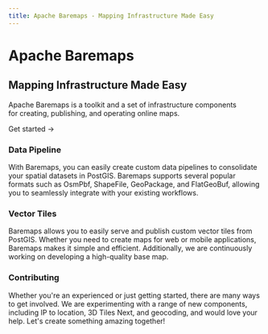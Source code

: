 ```yaml
---
title: Apache Baremaps - Mapping Infrastructure Made Easy
---
```




<div className="home-content">
  <div className="content-container">
    <h1 className="headline">Apache Baremaps</h1>
    <h2 className="title">Mapping Infrastructure Made Easy</h2>
    <p className="subtitle">Apache Baremaps is a toolkit and a set of infrastructure components <br className='sm:block hidden'/> for creating, publishing, and operating online maps.</p>
    <p className="subtitle">
      <Link className={styles.cta} href="/documentation">Get started <span>→</span></Link>
    </p>
  </div>
  <div className="features-container">
    <div className="content-container">
      <Features>
        <Feature index={0} plain large style={{height: 600}}>
          <Map />
        </Feature>
        <Feature index={0}>
          <h3>Data Pipeline</h3>
          <p>
            With Baremaps, you can easily create custom data pipelines to consolidate your spatial datasets in PostGIS. 
            Baremaps supports several popular formats such as OsmPbf, ShapeFile, GeoPackage, and FlatGeoBuf, allowing you to seamlessly integrate with your existing workflows.
          </p>
        </Feature>
        <Feature index={0}>
          <h3>Vector Tiles</h3>
          <p>
            Baremaps allows you to easily serve and publish custom vector tiles from PostGIS. 
            Whether you need to create maps for web or mobile applications, Baremaps makes it simple and efficient. 
            Additionally, we are continuously working on developing a high-quality base map.
          </p>
        </Feature>
        <Feature index={0}>
          <h3>Contributing</h3>
          <p>
            Whether you're an experienced or just getting started, there are many ways to get involved. 
            We are experimenting with a range of new components, including IP to location, 3D Tiles Next, and geocoding, and would love your help. 
            Let's create something amazing together!
          </p>
        </Feature>
      </Features>
    </div>
  </div>
</div>

<style jsx>{`
    .content-container {
      max-width: 90rem;
      padding-left: max(env(safe-area-inset-left),1.5rem);
      padding-right: max(env(safe-area-inset-right),1.5rem);
      margin: 0 auto;
    }
    .features-container {
      margin: 8rem 0 0;
      padding: 4rem 0;
      background-color: #f3f4f6;
      border-bottom: 1px solid #e5e7eb;
    }
    .features-container .content-container {
      margin-top: -8rem;
    }
    :global(.dark) .features-container {
      background-color: #000;
      border-bottom: 1px solid rgb(38,38,38);
    }
    .headline {
      display: block;
      font-size: 3.125rem;
      font-size: min(4.375rem, max(8vw, 2.5rem));
      font-weight: 3;
      font-feature-settings: initial;
      letter-spacing: -.12rem;
      margin-left: -0.2rem;
      margin-top: 3.4rem;
      line-height: 1.1;
    }
    .title {
      display: block;
      font-size: 3.125rem;
      font-size: min(4.375rem, max(8vw, 2.5rem));
      font-weight: 700;
      font-feature-settings: initial;
      letter-spacing: -.12rem;
      margin-top: 1rem;
      margin-left: -0.2rem;
      line-height: 1.1;
    }
    .subtitle {
      margin-top: 1.5rem;
      font-size: 1.3rem;
      font-size: min(1.3rem, max(3.5vw, 1.2rem));
      font-feature-settings: initial;
      line-height: 1.6;
    }
    .nextjs-link {
      color: currentColor;
      text-decoration: none;
      font-weight: 600;
    }
    @media screen and (max-width: 1200px) {
      .headline {
        letter-spacing: -.08rem;
      }
    }
  `}</style>